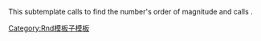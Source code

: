<includeonly>{{rnd/d|{{{1}}}|{{{2}}}|{{Order of magnitude|{{{1}}}}}|-}}</includeonly><noinclude>This subtemplate calls {{tl|Order of magnitude}} to find the number's order of magnitude and calls {{tl|rnd/d}}.

[[Category:Rnd模板子模板]]</noinclude>